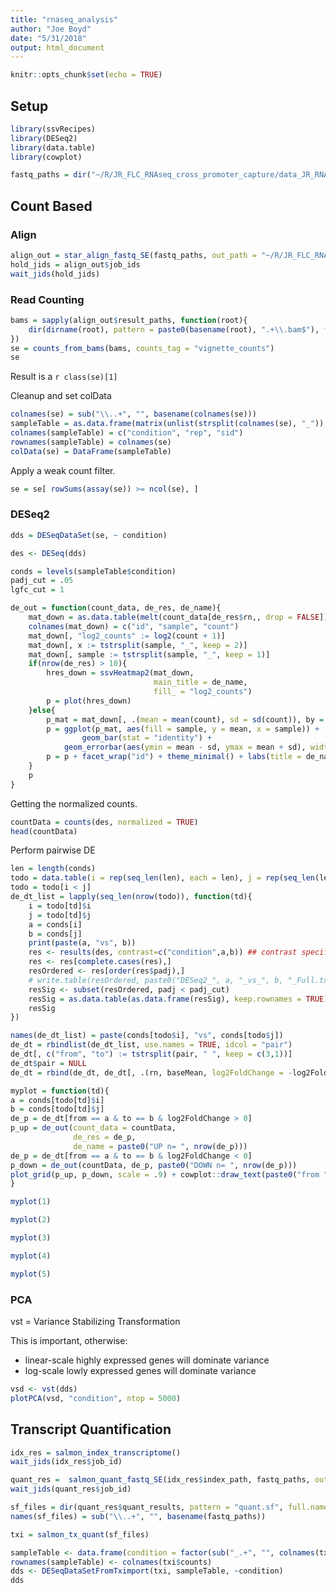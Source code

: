 ```yaml
---
title: "rnaseq_analysis"
author: "Joe Boyd"
date: "5/31/2018"
output: html_document
---
```


```r
knitr::opts_chunk$set(echo = TRUE)
```

## Setup

```r
library(ssvRecipes)
library(DESeq2)
library(data.table)
library(cowplot)
```

```r
fastq_paths = dir("~/R/JR_FLC_RNAseq_cross_promoter_capture/data_JR_RNAseq/fastqs/", full.names = TRUE)
```

## Count Based

### Align 

```r
align_out = star_align_fastq_SE(fastq_paths, out_path = "~/R/JR_FLC_RNAseq_cross_promoter_capture/data_JR_RNAseq/alignments/")
hold_jids = align_out$job_ids
wait_jids(hold_jids)
```

### Read Counting

```r
bams = sapply(align_out$result_paths, function(root){
    dir(dirname(root), pattern = paste0(basename(root), ".+\\.bam$"), full.names = TRUE)
})
se = counts_from_bams(bams, counts_tag = "vignette_counts")
se
```

Result is a `r class(se)[1]`

Cleanup and set colData

```r
colnames(se) = sub("\\..+", "", basename(colnames(se)))
sampleTable = as.data.frame(matrix(unlist(strsplit(colnames(se), "_")), byrow = TRUE, nrow = length(bams)))
colnames(sampleTable) = c("condition", "rep", "sid")
rownames(sampleTable) = colnames(se)
colData(se) = DataFrame(sampleTable)
```

Apply a weak count filter.

```r
se = se[ rowSums(assay(se)) >= ncol(se), ]
```

### DESeq2

```r
dds = DESeqDataSet(se, ~ condition)
```

```r
des <- DESeq(dds)
```

```r
conds = levels(sampleTable$condition)
padj_cut = .05
lgfc_cut = 1

de_out = function(count_data, de_res, de_name){
    mat_down = as.data.table(melt(count_data[de_res$rn,, drop = FALSE]))
    colnames(mat_down) = c("id", "sample", "count")
    mat_down[, "log2_counts" := log2(count + 1)]
    mat_down[, x := tstrsplit(sample, "_", keep = 2)]
    mat_down[, sample := tstrsplit(sample, "_", keep = 1)]
    if(nrow(de_res) > 10){
        hres_down = ssvHeatmap2(mat_down, 
                                main_title = de_name, 
                                fill_ = "log2_counts")
        p = plot(hres_down)
    }else{
        p_mat = mat_down[, .(mean = mean(count), sd = sd(count)), by = .(id, sample)]
        p = ggplot(p_mat, aes(fill = sample, y = mean, x = sample)) + 
                geom_bar(stat = "identity") +
            geom_errorbar(aes(ymin = mean - sd, ymax = mean + sd), width = .2)
        p = p + facet_wrap("id") + theme_minimal() + labs(title = de_name)
    }
    p
}
```

Getting the normalized counts.

```r
countData = counts(des, normalized = TRUE)
head(countData)
```

Perform pairwise DE

```r
len = length(conds)
todo = data.table(i = rep(seq_len(len), each = len), j = rep(seq_len(len), len))
todo = todo[i < j]
de_dt_list = lapply(seq_len(nrow(todo)), function(td){
    i = todo[td]$i
    j = todo[td]$j
    a = conds[i]
    b = conds[j]
    print(paste(a, "vs", b))
    res <- results(des, contrast=c("condition",a,b)) ## contrast specifies conditions to be tested
    res <- res[complete.cases(res),]
    resOrdered <- res[order(res$padj),]
    # write.table(resOrdered, paste0("DESeq2_", a, "_vs_", b, "_Full.txt"), sep = "\t", quote = FALSE)
    resSig <- subset(resOrdered, padj < padj_cut)
    resSig = as.data.table(as.data.frame(resSig), keep.rownames = TRUE)
    resSig
})

names(de_dt_list) = paste(conds[todo$i], "vs", conds[todo$j])
de_dt = rbindlist(de_dt_list, use.names = TRUE, idcol = "pair")
de_dt[, c("from", "to") := tstrsplit(pair, " ", keep = c(3,1))]
de_dt$pair = NULL
de_dt = rbind(de_dt, de_dt[, .(rn, baseMean, log2FoldChange = -log2FoldChange, lfcSE, stat, pvalue, padj, from = to, to = from)])
```

```r
myplot = function(td){
a = conds[todo[td]$i]
b = conds[todo[td]$j]
de_p = de_dt[from == a & to == b & log2FoldChange > 0]
p_up = de_out(count_data = countData, 
              de_res = de_p, 
              de_name = paste0("UP n= ", nrow(de_p)))
de_p = de_dt[from == a & to == b & log2FoldChange < 0]
p_down = de_out(countData, de_p, paste0("DOWN n= ", nrow(de_p)))    
plot_grid(p_up, p_down, scale = .9) + cowplot::draw_text(paste0("from ", a, " to ", b, "."), y = 1, vjust = 1, size = 16)
}
```

```r
myplot(1)
```

```r
myplot(2)
```

```r
myplot(3)
```

```r
myplot(4)
```

```r
myplot(5)
```

### PCA

vst = Variance Stabilizing Transformation

This is important, otherwise:

* linear-scale highly expressed genes will dominate variance
* log-scale lowly expressed genes will dominate variance

```r
vsd <- vst(dds)
plotPCA(vsd, "condition", ntop = 5000)
```

## Transcript Quantification

```r
idx_res = salmon_index_transcriptome()
wait_jids(idx_res$job_id)
```

```r
quant_res =  salmon_quant_fastq_SE(idx_res$index_path, fastq_paths, out_path = "~/R/JR_FLC_RNAseq_cross_promoter_capture/data_JR_RNAseq/quants/")
wait_jids(quant_res$job_id)
```

```r
sf_files = dir(quant_res$quant_results, pattern = "quant.sf", full.names = TRUE)
names(sf_files) = sub("\\..+", "", basename(fastq_paths))
```

```r
txi = salmon_tx_quant(sf_files)
```

```r
sampleTable <- data.frame(condition = factor(sub("_.+", "", colnames(txi$counts))))
rownames(sampleTable) <- colnames(txi$counts)
dds <- DESeqDataSetFromTximport(txi, sampleTable, ~condition)
dds
```
